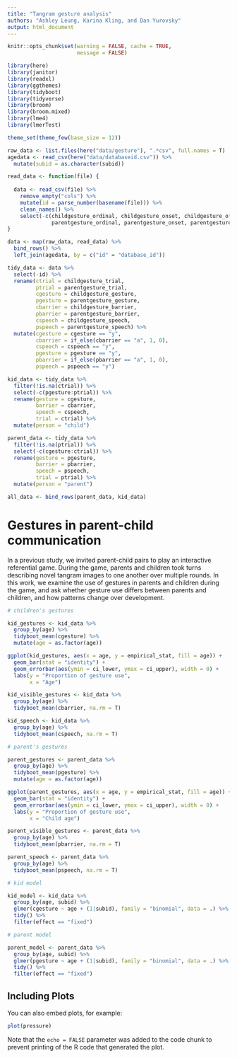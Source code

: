 ```yaml
---
title: "Tangram gesture analysis"
authors: "Ashley Leung, Karina Kling, and Dan Yurovsky"
output: html_document
---
```


```r
knitr::opts_chunk$set(warning = FALSE, cache = TRUE,
                      message = FALSE)
```

```r
library(here)
library(janitor)
library(readxl)
library(ggthemes)
library(tidyboot)
library(tidyverse)
library(broom) 
library(broom.mixed)
library(lme4)
library(lmerTest)

theme_set(theme_few(base_size = 12))
```


```r
raw_data <- list.files(here("data/gesture"), ".*csv", full.names = T)
agedata <- read_csv(here("data/databaseid.csv")) %>%
  mutate(subid = as.character(subid))

read_data <- function(file) {
  
  data <- read_csv(file) %>%
    remove_empty("cols") %>%
    mutate(id = parse_number(basename(file))) %>%
    clean_names() %>%
    select(-c(childgesture_ordinal, childgesture_onset, childgesture_offset,
              parentgesture_ordinal, parentgesture_onset, parentgesture_offset))
}

data <- map(raw_data, read_data) %>%
  bind_rows() %>%
  left_join(agedata, by = c("id" = "database_id"))

```

```r

tidy_data <- data %>%
  select(-id) %>%
  rename(ctrial = childgesture_trial,
         ptrial = parentgesture_trial,
         cgesture = childgesture_gesture,
         pgesture = parentgesture_gesture,
         cbarrier = childgesture_barrier,
         pbarrier = parentgesture_barrier,
         cspeech = childgesture_speech,
         pspeech = parentgesture_speech) %>%
  mutate(cgesture = cgesture == "y",
         cbarrier = if_else(cbarrier == "a", 1, 0),
         cspeech = cspeech == "y",
         pgesture = pgesture == "y",
         pbarrier = if_else(pbarrier == "a", 1, 0),
         pspeech = pspeech == "y")

kid_data <- tidy_data %>%
  filter(!is.na(ctrial)) %>%
  select(-c(pgesture:ptrial)) %>%
  rename(gesture = cgesture,
         barrier = cbarrier,
         speech = cspeech,
         trial = ctrial) %>%
  mutate(person = "child")

parent_data <- tidy_data %>%
  filter(!is.na(ptrial)) %>%
  select(-c(cgesture:ctrial)) %>%
  rename(gesture = pgesture,
         barrier = pbarrier,
         speech = pspeech,
         trial = ptrial) %>%
  mutate(person = "parent")

all_data <- bind_rows(parent_data, kid_data)

```

# Gestures in parent-child communication

In a previous study, we invited parent-child pairs to play an interactive referential game. During the game, parents and children took turns describing novel tangram images to one another over multiple rounds. In this work, we examine the use of gestures in parents and children during the game, and ask whether gesture use differs between parents and children, and how patterns change over development.

```r

# children's gestures

kid_gestures <- kid_data %>%
  group_by(age) %>%
  tidyboot_mean(cgesture) %>%
  mutate(age = as.factor(age))

ggplot(kid_gestures, aes(x = age, y = empirical_stat, fill = age)) +
  geom_bar(stat = "identity") +
  geom_errorbar(aes(ymin = ci_lower, ymax = ci_upper), width = 0) +
  labs(y = "Proportion of gesture use",
       x = "Age")

kid_visible_gestures <- kid_data %>%
  group_by(age) %>%
  tidyboot_mean(cbarrier, na.rm = T)

kid_speech <- kid_data %>%
  group_by(age) %>%
  tidyboot_mean(cspeech, na.rm = T)

# parent's gestures

parent_gestures <- parent_data %>%
  group_by(age) %>%
  tidyboot_mean(pgesture) %>%
  mutate(age = as.factor(age))

ggplot(parent_gestures, aes(x = age, y = empirical_stat, fill = age)) +
  geom_bar(stat = "identity") +
  geom_errorbar(aes(ymin = ci_lower, ymax = ci_upper), width = 0) +
  labs(y = "Proportion of gesture use",
       x = "Child age")

parent_visible_gestures <- parent_data %>%
  group_by(age) %>%
  tidyboot_mean(pbarrier, na.rm = T)

parent_speech <- parent_data %>%
  group_by(age) %>%
  tidyboot_mean(pspeech, na.rm = T)

```

```r

# kid model

kid_model <- kid_data %>%
  group_by(age, subid) %>%
  glmer(cgesture ~ age + (1|subid), family = "binomial", data = .) %>%
  tidy() %>%
  filter(effect == "fixed")

# parent model

parent_model <- parent_data %>%
  group_by(age, subid) %>%
  glmer(pgesture ~ age + (1|subid), family = "binomial", data = .) %>%
  tidy() %>%
  filter(effect == "fixed")

```


## Including Plots

You can also embed plots, for example:

```r
plot(pressure)
```

Note that the `echo = FALSE` parameter was added to the code chunk to prevent printing of the R code that generated the plot.
